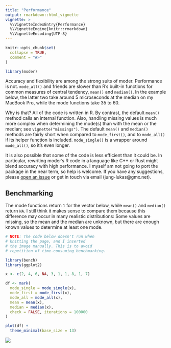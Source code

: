 ```yaml
---
title: "Performance"
output: rmarkdown::html_vignette
vignette: >
  %\VignetteIndexEntry{Performance}
  %\VignetteEngine{knitr::rmarkdown}
  %\VignetteEncoding{UTF-8}
---
```


```r
knitr::opts_chunk$set(
  collapse = TRUE,
  comment = "#>"
)
```

```r
library(moder)
```

Accuracy and flexibility are among the strong suits of moder. Performance is not. `mode_all()` and friends are slower than R's built-in functions for common measures of central tendency, `mean()` and `median()`. In the example below, the latter two take around 5 microseconds at the median on my MacBook Pro, while the mode functions take 35 to 60.

Why is that? All of the code is written in R. By contrast, the default `mean()` method calls an internal function. Also, handling missing values is much more complex when determining the mode(s) than with the mean or the median; see `vignette("missings")`. The default `mean()` and `median()` methods are fairly short when compared to `mode_first()`, and to `mode_all()` if its helper function is included. `mode_single()` is a wrapper around `mode_all()`, so it's even longer.

It is also possible that some of the code is less efficient than it could be. In particular, rewriting moder's R code in a language like C++ or Rust might blend accuracy with high performance. I myself am not going to port the package in the near term, so help is welcome. If you have any suggestions, please [open an issue](https://github.com/lhdjung/moder/issues) or get in touch via email (jung-lukas\@gmx.net).

## Benchmarking

The mode functions return `1` for the vector below, while `mean()` and `median()` return `NA`. I still think it makes sense to compare them because this difference may occur in many realistic distributions: Some values are missing, so the mean and the median are unknown, but there are enough known values to determine at least one mode.

```r
# NOTE: The code below doesn't run when
# knitting the page, and I inserted
# the image manually. This is to avoid
# repetition of time-consuming benchmarking.
```

```r
library(bench)
library(ggplot2)

x <- c(2, 4, 6, NA, 3, 1, 1, 8, 1, 7)

df <- mark(
  mode_single = mode_single(x),
  mode_first = mode_first(x),
  mode_all = mode_all(x),
  mean = mean(x),
  median = median(x),
  check = FALSE, iterations = 100000
)

plot(df) +
  theme_minimal(base_size = 13)
```

![](images/moder_benchmarks)

